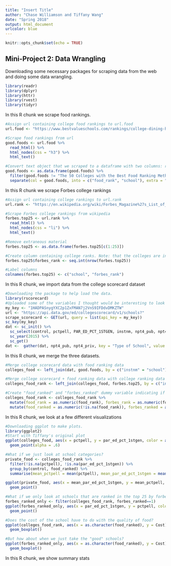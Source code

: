 ```yaml
---
title: "Insert Title"
author: "Chase Williamson and Tiffany Wang"
date: "Spring 2018"
output: html_document
urlcolor: blue
---
```


```r
knitr::opts_chunk$set(echo = TRUE)
```

## Mini-Project 2: Data Wrangling
Downloading some necessary packages for scraping data from the web and doing some data wrangling.
```r
library(readr)
library(dplyr)
library(httr)
library(rvest)
library(tidyr)
```

In this R chunk we scrape food rankings.
```r
#Assign url containing college food rankings to url.food
url.food <- "https://www.bestvalueschools.com/rankings/college-dining-halls/"

#Scrape food rankings from url
good.foods <- url.food %>%
  read_html() %>%
  html_nodes(css = "h3") %>%
  html_text()

#Convert text object that we scraped to a dataframe with two columns: rank and school name
good.foods <- as.data.frame(good.foods) %>%
  filter(good.foods != "The 50 Colleges with the Best Food Ranking Methodology") %>%
  separate(col = good.foods, into = c("food_rank", "school"), extra = "merge")
```

In this R chunk we scrape Forbes college rankings
```r
#Assign url containing college rankings to url.rank
url.rank <- "https://en.wikipedia.org/wiki/Forbes_Magazine%27s_List_of_America%27s_Best_Colleges"

#Scrape Forbes college rankings from wikipedia
forbes.top25 <- url.rank %>%
  read_html() %>%
  html_nodes(css = "li") %>%
  html_text() 

#Remove extraneous material
forbes.top25 <- as.data.frame(forbes.top25[c(1:25)])

#Create column containing college ranks. Note: that the colleges are in ranked order, but there is not a rank variable
forbes.top25$forbes_rank <- seq.int(nrow(forbes.top25))

#Label columns
colnames(forbes.top25) <- c("school", "forbes_rank")
```


In this R chunk, we import data from the college scorecard dataset
```r
#Downloading the package to help load the data.
library(rscorecard)
#Uploaded some of the variables I thought would be interesting to look at
my_key <- "1HADPASnygYXC2p1ZxFMAN7j2VnS9IFDdvDMKZTW"
url <- "https://api.data.gov/ed/collegescorecard/v1/schools?"
scrape_scorecard <- GET(url, query = list(api_key = my_key))
sc_key(my_key)
dat <- sc_init() %>%
  sc_select(control, pctpell, PAR_ED_PCT_1STGEN, instnm, npt4_pub, npt4_priv) %>%
  sc_year(2015) %>%
  sc_get()
dat <-  gather(dat, npt4_pub, npt4_priv, key = "Type of School", value = "Cost")
```


In this R chunk, we merge the three datasets.
```r
#Merge college scorecard data with food ranking data
colleges_food <- left_join(dat, good.foods, by = c("instnm" = "school"))

#Merge college scorecard + food ranking data with college ranking data
colleges_food_rank <- left_join(colleges_food, forbes.top25, by = c("instnm" = "school"))

#Create "food_ranked" and "forbes_ranked" dummy variable indicating if the variable is labeled in that particular category
colleges_food_rank <- colleges_food_rank %>%
  mutate(food_rank = as.numeric(food_rank), forbes_rank = as.numeric(forbes_rank)) %>%
  mutate(food_ranked = as.numeric(!is.na(food_rank)), forbes_ranked = as.numeric(!is.na(forbes_rank))) 

```

In this R chunk, we look at a few different visualizations
```r
#Downloading ggplot to make plots.
library(ggplot2)
#Start with Tiffany's original plot
ggplot(colleges_food, aes(x = pctpell, y = par_ed_pct_1stgen, color = as.factor(food_rank))) + 
  geom_point(alpha = .6)

#What if we just look at school categories?
private_food <- colleges_food_rank %>%
  filter(!is.na(pctpell), !is.na(par_ed_pct_1stgen)) %>%
  group_by(control, food_ranked) %>%
  summarise(mean_pctpell = mean(pctpell), mean_par_ed_pct_1stgen = mean(par_ed_pct_1stgen))

ggplot(private_food, aes(x = mean_par_ed_pct_1stgen, y = mean_pctpell, color = as.factor(food_ranked))) + 
  geom_point()

#What if we only look at schools that are ranked in the top 25 by forbes? 
forbes_ranked_only <- filter(colleges_food_rank, forbes_ranked==1)
ggplot(forbes_ranked_only, aes(x = par_ed_pct_1stgen, y = pctpell, color = as.factor(food_ranked))) + 
  geom_point()

#Does the cost of the school have to do with the quality of food?
ggplot(colleges_food_rank, aes(x = as.character(food_ranked), y = Cost)) + 
  geom_boxplot()

#But how about when we just take the "good" schools?
ggplot(forbes_ranked_only, aes(x = as.character(food_ranked), y = Cost)) + 
  geom_boxplot()
```

In this R chunk, we show summary stats
```r



```


